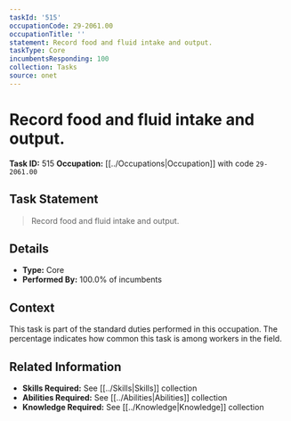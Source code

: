 ```yaml
---
taskId: '515'
occupationCode: 29-2061.00
occupationTitle: ''
statement: Record food and fluid intake and output.
taskType: Core
incumbentsResponding: 100
collection: Tasks
source: onet
---
```

# Record food and fluid intake and output.

**Task ID:** 515
**Occupation:** [[../Occupations|Occupation]] with code `29-2061.00`

## Task Statement

> Record food and fluid intake and output.

## Details

- **Type:** Core
- **Performed By:** 100.0% of incumbents

## Context

This task is part of the standard duties performed in this occupation. The percentage indicates how common this task is among workers in the field.

## Related Information

- **Skills Required:** See [[../Skills|Skills]] collection
- **Abilities Required:** See [[../Abilities|Abilities]] collection
- **Knowledge Required:** See [[../Knowledge|Knowledge]] collection
